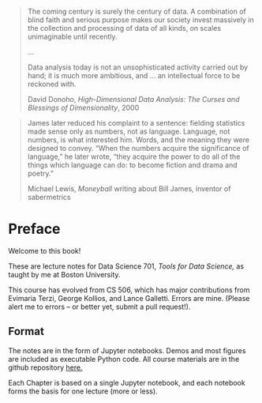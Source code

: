 > The coming century is surely the century of data. A combination of
> blind faith and serious purpose makes our society invest massively
> in the collection and processing of data of all kinds, on scales
> unimaginable until recently.
>
> ...
>
> Data analysis today is not an unsophisticated activity carried out by
> hand; it is much more ambitious, and ... an intellectual force to be
> reckoned with. 
>
> David Donoho, _High-Dimensional Data Analysis: The Curses and
> Blessings of Dimensionality_, 2000



> James later reduced his complaint to a sentence: fielding statistics
> made sense only as numbers, not as language.  Language, not numbers, is
> what interested him.  Words, and the meaning they were designed to
> convey.  "When the numbers acquire the significance of language," he
> later wrote, "they acquire the power to do all of the things which
> language can do: to become fiction and drama and poetry."
> 
> Michael Lewis, _Moneyball_
> writing about Bill James, inventor of sabermetrics


# Preface {.unnumbered}

Welcome to this book!

These are lecture notes for Data Science 701, _Tools 
for Data Science,_ as taught by me at Boston University.

This course has evolved from CS 506, which has major contributions from Evimaria Terzi,
George Kollios, and Lance Galletti.   Errors are mine.   (Please alert
me to errors -- or better yet, submit a pull request!).

## Format {.unnumbered}

The notes are in the form of Jupyter notebooks.   Demos and most figures
are included as executable Python code.   All course materials are in
the github repository
[here.](https://github.com/mcrovella/CS701-Tools-for-Data-Science)

Each Chapter is based on a single Jupyter notebook, and each notebook
forms the basis for one lecture (more or less).



